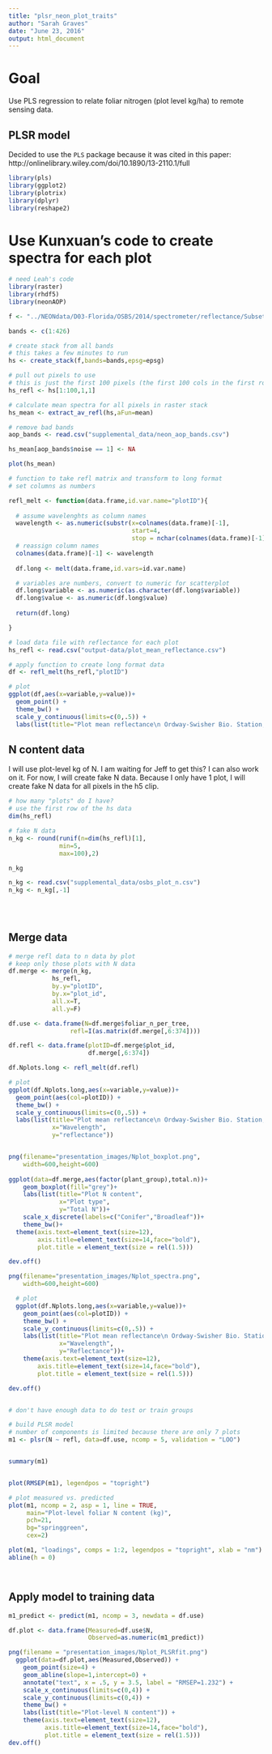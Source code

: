 ```yaml
---
title: "plsr_neon_plot_traits"
author: "Sarah Graves"
date: "June 23, 2016"
output: html_document
---
```


# Goal  

Use PLS regression to relate foliar nitrogen (plot level kg/ha) to remote sensing data.

## PLSR model

Decided to use the `PLS` package because it was cited in this paper: http://onlinelibrary.wiley.com/doi/10.1890/13-2110.1/full

```r

library(pls)
library(ggplot2)
library(plotrix)
library(dplyr)
library(reshape2)

```


# Use Kunxuan's code to create spectra for each plot

```r

# need Leah's code
library(raster)
library(rhdf5)
library(neonAOP)

f <- "../NEONdata/D03-Florida/OSBS/2014/spectrometer/reflectance/Subset1NIS1_20140507_150703_atmcor.h5"

bands <- c(1:426)

# create stack from all bands
# this takes a few minutes to run
hs <- create_stack(f,bands=bands,epsg=epsg)

# pull out pixels to use
# this is just the first 100 pixels (the first 100 cols in the first row)
hs_refl <- hs[1:100,1,1]

# calculate mean spectra for all pixels in raster stack
hs_mean <- extract_av_refl(hs,aFun=mean)

# remove bad bands
aop_bands <- read.csv("supplemental_data/neon_aop_bands.csv")

hs_mean[aop_bands$noise == 1] <- NA

plot(hs_mean)

```

```r

# function to take refl matrix and transform to long format
# set columns as numbers

refl_melt <- function(data.frame,id.var.name="plotID"){
  
  # assume wavelenghts as column names
  wavelength <- as.numeric(substr(x=colnames(data.frame)[-1],
                                  start=4,
                                  stop = nchar(colnames(data.frame)[-1])))
  # reassign column names
  colnames(data.frame)[-1] <- wavelength
  
  df.long <- melt(data.frame,id.vars=id.var.name)

  # variables are numbers, convert to numeric for scatterplot
  df.long$variable <- as.numeric(as.character(df.long$variable))
  df.long$value <- as.numeric(df.long$value)
  
  return(df.long)

}
```



```r

# load data file with reflectance for each plot
hs_refl <- read.csv("output-data/plot_mean_reflectance.csv")

# apply function to create long format data
df <- refl_melt(hs_refl,"plotID")

# plot
ggplot(df,aes(x=variable,y=value))+
  geom_point() +
  theme_bw() +
  scale_y_continuous(limits=c(0,.5)) +
  labs(list(title="Plot mean reflectance\n Ordway-Swisher Bio. Station, FL",x="Wavelength",y="reflectance"))

```


## N content data

I will use plot-level kg of N. I am waiting for Jeff to get this? I can also work on it.
For now, I will create fake N data. Because I only have 1 plot, I will create fake N data for all pixels in the h5 clip.

```r

# how many "plots" do I have?
# use the first row of the hs data
dim(hs_refl)

# fake N data
n_kg <- round(runif(n=dim(hs_refl)[1],
              min=5,
              max=100),2)

n_kg

```

```r

n_kg <- read.csv("supplemental_data/osbs_plot_n.csv")
n_kg <- n_kg[,-1]

  
  

```


## Merge data
```r

# merge refl data to n data by plot
# keep only those plots with N data
df.merge <- merge(n_kg,
            hs_refl,
            by.y="plotID",
            by.x="plot_id",
            all.x=T,
            all.y=F)

df.use <- data.frame(N=df.merge$foliar_n_per_tree,
                 refl=I(as.matrix(df.merge[,6:374])))

df.refl <- data.frame(plotID=df.merge$plot_id,
                      df.merge[,6:374])

df.Nplots.long <- refl_melt(df.refl)

# plot
ggplot(df.Nplots.long,aes(x=variable,y=value))+
  geom_point(aes(col=plotID)) +
  theme_bw() +
  scale_y_continuous(limits=c(0,.5)) +
  labs(list(title="Plot mean reflectance\n Ordway-Swisher Bio. Station, FL",
            x="Wavelength",
            y="reflectance"))


png(filename="presentation_images/Nplot_boxplot.png",
    width=600,height=600)
  
ggplot(data=df.merge,aes(factor(plant_group),total.n))+
    geom_boxplot(fill="grey")+
    labs(list(title="Plot N content",
              x="Plot type",
              y="Total N"))+
    scale_x_discrete(labels=c("Conifer","Broadleaf"))+
    theme_bw()+
  theme(axis.text=element_text(size=12),
        axis.title=element_text(size=14,face="bold"),
        plot.title = element_text(size = rel(1.5)))

dev.off()

png(filename="presentation_images/Nplot_spectra.png",
    width=600,height=600)

  # plot
  ggplot(df.Nplots.long,aes(x=variable,y=value))+
    geom_point(aes(col=plotID)) +
    theme_bw() +
    scale_y_continuous(limits=c(0,.5)) +
    labs(list(title="Plot mean reflectance\n Ordway-Swisher Bio. Station, FL",
              x="Wavelength",
              y="Reflectance"))+
    theme(axis.text=element_text(size=12),
        axis.title=element_text(size=14,face="bold"),
        plot.title = element_text(size = rel(1.5)))

dev.off()



```


```r

# don't have enough data to do test or train groups

```

```r

# build PLSR model
# number of components is limited because there are only 7 plots
m1 <- plsr(N ~ refl, data=df.use, ncomp = 5, validation = "LOO")


summary(m1)


plot(RMSEP(m1), legendpos = "topright")

# plot measured vs. predicted
plot(m1, ncomp = 2, asp = 1, line = TRUE,
     main="Plot-level foliar N content (kg)",
     pch=21,
     bg="springgreen",
     cex=2)

plot(m1, "loadings", comps = 1:2, legendpos = "topright", xlab = "nm")
abline(h = 0)




```

## Apply model to training data

```r

m1_predict <- predict(m1, ncomp = 3, newdata = df.use)

df.plot <- data.frame(Measured=df.use$N,
                      Observed=as.numeric(m1_predict))

png(filename = "presentation_images/Nplot_PLSRfit.png")
  ggplot(data=df.plot,aes(Measured,Observed)) +
    geom_point(size=4) +
    geom_abline(slope=1,intercept=0) +
    annotate("text", x = .5, y = 3.5, label = "RMSEP=1.232") +
    scale_x_continuous(limits=c(0,4)) +
    scale_y_continuous(limits=c(0,4)) +
    theme_bw() +
    labs(list(title="Plot-level N content")) +
    theme(axis.text=element_text(size=12),
          axis.title=element_text(size=14,face="bold"),
          plot.title = element_text(size = rel(1.5)))
dev.off()


```

